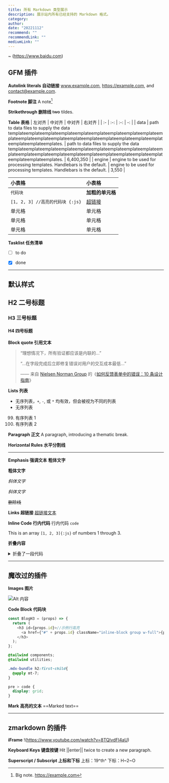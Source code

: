 ```yaml
---
title: 所有 Markdown 类型展示
description: 展示站内所有已经支持的 Markdown 格式。
category: 
author: 
date: "20221112"
recommend: ""
recommendLink: ""
mediumLink: ""
---
```


~ (https://www.baidu.com)

## GFM 插件

**Autolink literals 自动链接**
www.example.com, https://example.com, and contact@example.com.

**Footnote 脚注**
A note[^1]
[^1]: Big note. https://example.com

**Strikethrough 删除线**
~~two~~ tildes.

**Table 表格**
| 左对齐 | 中对齐 | 中对齐 | 右对齐 |
| :- | :-: | :-: | -: |
| data   | path to data files to supply the data templateemplateemplateemplateemplateemplateemplateemplateemplateemplateemplateemplateemplateemplateemplateemplateemplateemplateemplateemplateemplateemplates. | path to data files to supply the data templateemplateemplateemplateemplateemplateemplateemplateemplateemplateemplateemplateemplateemplateemplateemplateemplateemplateemplateemplateemplateemplates. | 6,400,350 |
| engine | engine to be used for processing templates. Handlebars is the default. | engine to be used for processing templates. Handlebars is the default. | 3,550 |

| 小表格 | 小表格 |
| :- | :- |
| `代码块` | **加粗的单元格** |
| `[1, 2, 3] //高亮的代码块 {:js}` | [超链接](https://example.com) |
| 单元格 | 单元格 |
| 单元格 | 单元格 |
| 单元格 | 单元格 |

**Tasklist 任务清单**

* [ ] to do
* [x] done



---

## 默认样式

## H2 二号标题
### H3 三号标题
#### H4 四号标题

**Block quote 引用文本**
> “理想情况下，所有验证都应该是内联的…”
>
> “…在字段完成后立即修复错误对用户的交互成本最低…”
>
> —— 来自 [Nielsen Norman Group](https://www.nngroup.com/) 的《[如何反馈表单中的错误：10 条设计指南](https://www.nngroup.com/articles/errors-forms-design-guidelines/#:~:text=1.%20Aim%20for,had%20completed%20successfully.)》

**Lists 列表**
+ 无序列表，`+`, `-`, 或 `*` 均有效，但会被视为不同的列表
+ 无序列表 

99. 有序列表 1
1. 有序列表 2

**Paragraph 正文**
A paragraph, introducing a thematic break.

**Horizontal Rules 水平分割线**

---


**Emphasis 强调文本**
**粗体文字**

__粗体文字__

*斜体文字*

_斜体文字_

~~删除线~~

**Links 超链接**
[超链接文本](./2020-09-11 "Title 内容")


**Inline Code 行内代码**
行内代码 `code`

This is an array `[1, 2, 3]{:js}` of numbers 1 through 3.

**折叠内容**
<details>
<summary>折叠了一段代码</summary>
``` js title="Name.js" {3-5} /BlogH3/ /props/1 /inline-block/
const BlogH3 = (props) => {
  return (
    <h3 id={props.id}>//示例行高亮
      <a href={"#" + props.id} className="inline-block group w-full">{props.children} <div className="text-blue-700 dark:text-blue-400 hidden group-hover:inline-block align-[-0.125em]"><FiHash /></div></a>
    </h3>
  );
};
```
</details>

---

## 魔改过的插件

**Images 图片**

![Alt 内容](https://lrdim.oss-cn-shenzhen.aliyuncs.com/updatesimg/2022-11-16.png "Title 内容")

**Code Block 代码块**
``` js title="Name.js" {3-5} /BlogH3/ /props/1 /inline-block/
const BlogH3 = (props) => {
  return (
    <h3 id={props.id}>//示例行高亮
      <a href={"#" + props.id} className="inline-block group w-full">{props.children} <div className="text-blue-700 dark:text-blue-400 hidden group-hover:inline-block align-[-0.125em]"><FiHash /></div></a>
    </h3>
  );
};
```

``` css 
@tailwind components;
@tailwind utilities;

.mdx-bundle h2:first-child{
  @apply mt-7;
}

pre > code {
  display: grid;
}
```

**Mark 高亮的文本**
==Marked text==

---

## zmarkdown 的插件

**iFrame**
!(https://www.youtube.com/watch?v=8TQIvdFl4aU)

**Keyboard Keys 键盘按键**
Hit ||enter|| twice to create a new paragraph.

**Superscript / Subscript 上标和下标**
上标：19^th^
下标：H~2~O